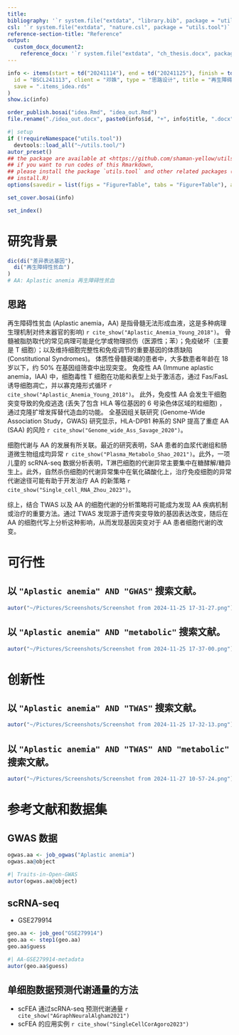 ```yaml
---
title: 
bibliography: '`r system.file("extdata", "library.bib", package = "utils.tool")`'
csl: '`r system.file("extdata", "nature.csl", package = "utils.tool")`'
reference-section-title: "Reference"
output:
  custom_docx_document2:
    reference_docx: '`r system.file("extdata", "ch_thesis.docx", package = "utils.tool")`'
---
```



```r
info <- items(start = td("20241114"), end = td("20241125"), finish = td("20241127"),
  id = "BSCL241113", client = "邓姝", type = "思路设计", title = "再生障碍性贫血",
  save = ".items_idea.rds"
)
show.ic(info)

order_publish.bosai("idea.Rmd", "idea_out.Rmd")
file.rename("./idea_out.docx", paste0(info$id, "+", info$title, ".docx"))
```

```r
#| setup
if (!requireNamespace("utils.tool"))
  devtools::load_all("~/utils.tool/")
autor_preset()
## the package are available at <https://github.com/shaman-yellow/utils.tool>
## if you want to run codes of this Rmarkdown,
## please install the package `utils.tool` and other related packages (run
## install.R)
options(savedir = list(figs = "Figure+Table", tabs = "Figure+Table"), autor_asis = F)
```

```r
set_cover.bosai(info)
```

```r
set_index()
```

# 研究背景 {#abstract}

```r
dic(di("差异表达基因"),
  di("再生障碍性贫血")
)
# AA: Aplastic anemia 再生障碍性贫血

```

## 思路 {#introduction}

再生障碍性贫血 (Aplastic anemia，AA) 是指骨髓无法形成血液，这是多种病理生理机制对终末器官的影响)
`r cite_show("Aplastic_Anemia_Young_2018")`。
骨髓被脂肪取代的常见病理可能是化学或物理损伤（医源性；苯）；免疫破坏（主要是 T 细胞）；以及维持细胞完整性和免疫调节的重要基因的体质缺陷 (Constitutional Syndromes)。
体质性骨髓衰竭的患者中，大多数患者年龄在 18 岁以下，约 50% 在基因组筛查中出现突变。
 免疫性 AA (Immune aplastic anemia，IAA) 中，细胞毒性 T 细胞在功能和表型上处于激活态，通过 Fas/FasL 诱导细胞凋亡，并以寡克隆形式循环 `r cite_show("Aplastic_Anemia_Young_2018")`。
此外，免疫性 AA 会发生干细胞突变导致的免疫逃逸 (丢失了包含 HLA 等位基因的 6 号染色体区域的粒细胞) ，通过克隆扩增发挥替代造血的功能。
全基因组关联研究 (Genome-Wide Association Study，GWAS) 研究显示，HLA-DPB1 种系的 SNP 提高了重症 AA (SAA) 的风险 `r cite_show("Genome_wide_Ass_Savage_2020")`。

细胞代谢与 AA 的发展有所关联。最近的研究表明，SAA 患者的血浆代谢组和肠道微生物组成均异常 `r cite_show("Plasma_Metabolo_Shao_2021")`。此外，一项儿童的 scRNA-seq 数据分析表明，T淋巴细胞的代谢异常主要集中在糖酵解/糖异生上。此外，自然杀伤细胞的代谢异常集中在氧化磷酸化上，治疗免疫细胞的异常代谢途径可能有助于开发治疗 AA 的新策略 `r cite_show("Single_cell_RNA_Zhou_2023")`。

综上，结合 TWAS 以及 AA 的细胞代谢的分析策略将可能成为发现 AA 疾病机制或治疗的重要方法。通过 TWAS 发现源于遗传突变导致的基因表达改变，随后在 AA 的细胞代写上分析这种影响，从而发现基因突变对于 AA 患者细胞代谢的改变。


# 可行性 {#methods}

## 以 `"Aplastic anemia" AND "GWAS"` 搜索文献。

```r
autor("~/Pictures/Screenshots/Screenshot from 2024-11-25 17-31-27.png")
```

## 以 `"Aplastic anemia" AND "metabolic"` 搜索文献。

```r
autor("~/Pictures/Screenshots/Screenshot from 2024-11-25 17-37-00.png")
```

# 创新性 {#results}

## 以 `"Aplastic anemia" AND "TWAS"` 搜索文献。

```r
autor("~/Pictures/Screenshots/Screenshot from 2024-11-25 17-32-13.png")
```

## 以 `"Aplastic anemia" AND "TWAS" AND "metabolic"` 搜索文献。

```r
autor("~/Pictures/Screenshots/Screenshot from 2024-11-27 10-57-24.png")
```


# 参考文献和数据集 {#workflow}

## GWAS 数据

```r
ogwas.aa <- job_ogwas("Aplastic anemia")
ogwas.aa@object
```

```r
#| Traits-in-Open-GWAS
autor(ogwas.aa@object)
```

## scRNA-seq

- GSE279914

```r
geo.aa <- job_geo("GSE279914")
geo.aa <- step1(geo.aa)
geo.aa$guess
```

```r
#| AA-GSE279914-metadata
autor(geo.aa$guess)
```

## 单细胞数据预测代谢通量的方法

- scFEA 通过scRNA-seq 预测代谢通量 `r cite_show("AGraphNeuralAlgham2021")`
- scFEA 的应用实例 `r cite_show("SingleCellCorAgoro2023")`

